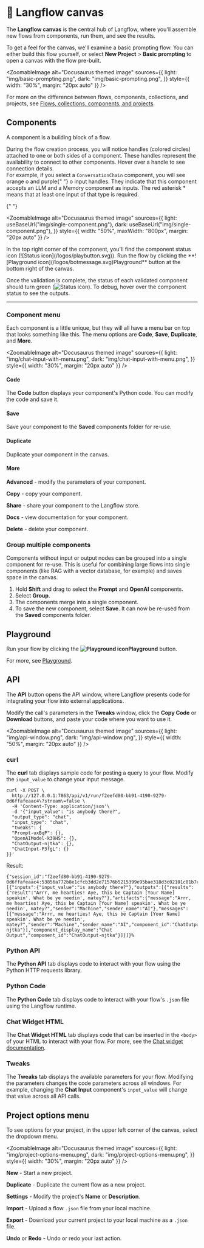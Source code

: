 
# 🎨 Langflow canvas

The **Langflow canvas** is the central hub of Langflow, where you'll assemble new flows from components, run them, and see the results.

To get a feel for the canvas, we'll examine a basic prompting flow.
You can either build this flow yourself, or select **New Project** > **Basic prompting** to open a canvas with the flow pre-built.

<ZoomableImage
  alt="Docusaurus themed image"
  sources={{
    light: "img/basic-prompting.png",
    dark: "img/basic-prompting.png",
  }}
  style={{ width: "30%", margin: "20px auto" }}
/>

For more on the difference between flows, components, collections, and projects, see [Flows, collections, components, and projects](./flows-components-collections.mdx).

## Components

A component is a building block of a flow.

<div style={{ marginBottom: "20px" }}>
  During the flow creation process, you will notice handles (colored circles)
  attached to one or both sides of a component. These handles represent the
  availability to connect to other components. Hover over a handle to see
  connection details.
</div>

<div style={{ marginBottom: "20px" }}>
  For example, if you select a <code>ConversationChain</code> component, you
  will see orange <span style={{ color: "orange" }}>o</span> and purple{" "}
  <span style={{ color: "purple" }}>o</span> input handles. They indicate that
  this component accepts an LLM and a Memory component as inputs. The red
  asterisk <span style={{ color: "red" }}>*</span> means that at least one input
  of that type is required.
</div>

{" "}

<ZoomableImage
  alt="Docusaurus themed image"
  sources={{
    light: useBaseUrl("img/single-component.png"),
    dark: useBaseUrl("img/single-component.png"),
  }}
  style={{ width: "50%", maxWidth: "800px", margin: "20px auto" }}
/>

<div style={{ marginBottom: "20px" }}>
In the top right corner of the component, you'll find the component status icon (![Status icon](/logos/playbutton.svg)).
Run the flow by clicking the **![Playground icon](/logos/botmessage.svg)Playground** button at the bottom right of the canvas.

Once the validation is complete, the status of each validated component should turn green (![Status icon](/logos/greencheck.svg)).
To debug, hover over the component status to see the outputs.

</div>

---

### Component menu

Each component is a little unique, but they will all have a menu bar on top that looks something like this.
The menu options are **Code**, **Save**, **Duplicate**, and **More**.

<ZoomableImage
  alt="Docusaurus themed image"
  sources={{
    light: "img/chat-input-with-menu.png",
    dark: "img/chat-input-with-menu.png",
  }}
  style={{ width: "30%", margin: "20px auto" }}
/>

#### Code

The **Code** button displays your component's Python code.
You can modify the code and save it.

#### Save

Save your component to the **Saved** components folder for re-use.

#### Duplicate

Duplicate your component in the canvas.

#### More

**Advanced** - modify the parameters of your component.

<div
  style={{ marginBottom: "20px", display: "flex", justifyContent: "center" }}
>
  <ReactPlayer playing controls url="/videos/langflow_parameters.mp4" />
</div>

**Copy** - copy your component.

**Share** - share your component to the Langflow store.

**Docs** - view documentation for your component.

**Delete** - delete your component.

### Group multiple components

Components without input or output nodes can be grouped into a single component for re-use.
This is useful for combining large flows into single components (like RAG with a vector database, for example) and saves space in the canvas.

1. Hold **Shift** and drag to select the **Prompt** and **OpenAI** components.
2. Select **Group**.
3. The components merge into a single component.
4. To save the new component, select **Save**. It can now be re-used from the **Saved** components folder.

## Playground

Run your flow by clicking the **![Playground icon](/logos/botmessage.svg)Playground** button.

For more, see [Playground](../administration/playground.mdx).

## API

The **API** button opens the API window, where Langflow presents code for integrating your flow into external applications.

Modify the call's parameters in the **Tweaks** window, click the **Copy Code** or **Download** buttons, and paste your code where you want to use it.

<ZoomableImage
  alt="Docusaurus themed image"
  sources={{
    light: "img/api-window.png",
    dark: "img/api-window.png",
  }}
  style={{ width: "50%", margin: "20px auto" }}
/>

### curl

The **curl** tab displays sample code for posting a query to your flow.
Modify the `input_value` to change your input message.

```curl
curl -X POST \
  http://127.0.0.1:7863/api/v1/run/f2eefd80-bb91-4190-9279-0d6ffafeaac4\?stream\=false \
  -H 'Content-Type: application/json'\
  -d '{"input_value": "is anybody there?",
  "output_type": "chat",
  "input_type": "chat",
  "tweaks": {
  "Prompt-uxBqP": {},
  "OpenAIModel-k39HS": {},
  "ChatOutput-njtka": {},
  "ChatInput-P3fgL": {}
}}'
```

Result:

```
{"session_id":"f2eefd80-bb91-4190-9279-0d6ffafeaac4:53856a772b8e1cfcb3dd2e71576b5215399e95bae318d3c02101c81b7c252da3","outputs":[{"inputs":{"input_value":"is anybody there?"},"outputs":[{"results":{"result":"Arrr, me hearties! Aye, this be Captain [Your Name] speakin'. What be ye needin', matey?"},"artifacts":{"message":"Arrr, me hearties! Aye, this be Captain [Your Name] speakin'. What be ye needin', matey?","sender":"Machine","sender_name":"AI"},"messages":[{"message":"Arrr, me hearties! Aye, this be Captain [Your Name] speakin'. What be ye needin', matey?","sender":"Machine","sender_name":"AI","component_id":"ChatOutput-njtka"}],"component_display_name":"Chat Output","component_id":"ChatOutput-njtka"}]}]}%
```

### Python API

The **Python API** tab displays code to interact with your flow using the Python HTTP requests library.

### Python Code

The **Python Code** tab displays code to interact with your flow's `.json` file using the Langflow runtime.

### Chat Widget HTML

The **Chat Widget HTML** tab displays code that can be inserted in the `<body>` of your HTML to interact with your flow.
For more, see the [Chat widget documentation](../administration/chat-widget.mdx).

### Tweaks

The **Tweaks** tab displays the available parameters for your flow.
Modifying the parameters changes the code parameters across all windows.
For example, changing the **Chat Input** component's `input_value` will change that value across all API calls.

<div
  style={{ marginBottom: "20px", display: "flex", justifyContent: "center" }}
>
  <ReactPlayer playing controls url="/videos/langflow_api.mp4" />
</div>

## Project options menu

To see options for your project, in the upper left corner of the canvas, select the dropdown menu.

<ZoomableImage
  alt="Docusaurus themed image"
  sources={{
    light: "img/project-options-menu.png",
    dark: "img/project-options-menu.png",
  }}
  style={{ width: "30%", margin: "20px auto" }}
/>

**New** - Start a new project.

**Duplicate** - Duplicate the current flow as a new project.

**Settings** - Modify the project's **Name** or **Description**.

**Import** - Upload a flow `.json` file from your local machine.

**Export** - Download your current project to your local machine as a `.json` file.

**Undo** or **Redo** - Undo or redo your last action.
